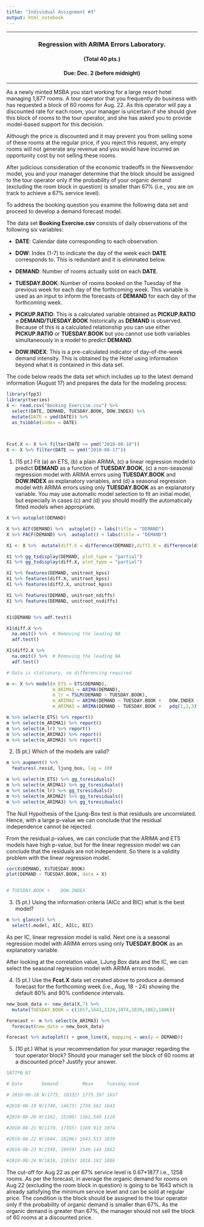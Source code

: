 ---
title: "Individual Assignment #3"
output: html_notebook
---
***
<center> 
### Regression with ARIMA Errors Laboratory.
#### (Total 40 pts.)
#### Due: Dec. 2 (before midnight)
</center>
***

As a newly minted MSBA you start working for a large resort hotel managing 1,877 rooms.  A tour operator that you frequently do business with has requested a block of 60 rooms for Aug. 22.  As this operator will pay a discounted rate for each room, your manager is uncertain if she should give this block of rooms to the tour operator, and she  has asked you to provide model-based support for this decision.

Although the price is discounted and it may prevent you from selling some of these rooms at the regular price, if you reject this request, any empty rooms will not generate any revenue and you would have incurred an opportunity cost by not selling these rooms.

After judicious consideration of the economic tradeoffs in the Newsvendor model, you and your manager determine that the block should be assigned to the tour operator only if the probability of your organic demand (excluding the room block in question) is smaller than 67% (i.e., you are on track to achieve a 67% service level).

To address the booking question you examine the following data set and proceed to develop a demand forecast model.



The data set **Booking Exercise.csv** consists of daily observations of the following six variables:

* **DATE**: Calendar date corresponding to each observation.

* **DOW**: Index (1-7) to indicate the day of the week each **DATE** corresponds to. This is redundant and it is eliminated below.

* **DEMAND**: Number of rooms actually sold on each **DATE**.

* **TUESDAY.BOOK**: Number of rooms booked on the Tuesday of the previous week for each day of the forthcoming week.  This variable is used as an input to inform the forecasts of **DEMAND** for each day of the forthcoming week.

* **PICKUP.RATIO**: This is a calculated variable obtained as **PICKUP.RATIO = DEMAND/TUESDAY.BOOK** historically as **DEMAND** is observed. Because of this is a calculated relationship you can use either **PICKUP.RATIO** or **TUESDAY.BOOK** but you cannot use both variables simultaneously in a model to predict **DEMAND**. 

* **DOW.INDEX**: This is a pre-calculated indicator of day-of-the-week demand intensity.  This is obtained by the Hotel using information beyond what it is contained in this data set.

The code below reads the data set which includes up to the latest demand information (August 17) and prepares the data for the modeling process:

```{r}
library(fpp3)
library(tseries)
X <- read.csv("Booking Exercise.csv") %>%
  select(DATE, DEMAND, TUESDAY.BOOK, DOW.INDEX) %>%
  mutate(DATE = ymd(DATE)) %>%
  as_tsibble(index = DATE)
  


Fcst.X <- X %>% filter(DATE >= ymd("2010-08-18"))
X <- X %>% filter(DATE <= ymd("2010-08-17"))
```


1. (15 pt.) Fit (a) an ETS, (b) a plain ARIMA, (c) a linear regression model to predict **DEMAND** as a function of **TUESDAY.BOOK**, (c) a non-seasonal regression model with ARIMA errors using **TUESDAY.BOOK** and **DOW.INDEX** as explanatory variables, and (d) a seasonal regression model with ARIMA errors using only **TUESDAY.BOOK** as an explanatory variable.  You may use automatic model selection to fit an initial model, but especially in cases (c) and (d) you should modify the automatically fitted models when appropriate.


```{r}

X %>% autoplot(DEMAND)

X %>% ACF(DEMAND) %>%  autoplot() + labs(title = "DEMAND")
X %>% PACF(DEMAND) %>%  autoplot() + labs(title = "DEMAND")

X1 <- X %>%  mutate(diff.X = difference(DEMAND),diff2.X = difference(diff.X))

X1 %>% gg_tsdisplay(DEMAND, plot_type = "partial")  
X1 %>% gg_tsdisplay(diff.X, plot_type = "partial")

```


```{r}

X1 %>% features(DEMAND, unitroot_kpss) 
X1 %>% features(diff.X, unitroot_kpss) 
X1 %>% features(diff2.X, unitroot_kpss) 

X1 %>% features(DEMAND, unitroot_ndiffs)
X1 %>% features(DEMAND, unitroot_nsdiffs)


X1$DEMAND %>% adf.test()

X1$diff.X %>%
  na.omit() %>%  # Removing the leading NA
  adf.test()

X1$diff2.X %>%
  na.omit() %>%  # Removing the leading NA
  adf.test()

# Data is stationary, no differencing required

```

```{r}

m <- X %>% model(m_ETS = ETS(DEMAND),
                 m_ARIMA1 = ARIMA(DEMAND),
                 m_lr = TSLM(DEMAND ~ TUESDAY.BOOK),
                 m_ARIMA2 = ARIMA(DEMAND ~ TUESDAY.BOOK +	DOW.INDEX + pdq(1,0,0)),
                 m_ARIMA3 = ARIMA(DEMAND ~ TUESDAY.BOOK +	pdq(1,1,3) + PDQ(1,1,0)))

m %>% select(m_ETS) %>% report()
m %>% select(m_ARIMA1) %>% report()
m %>% select(m_lr) %>% report()
m %>% select(m_ARIMA2) %>% report()
m %>% select(m_ARIMA3) %>% report()

```


2. (5 pt.) Which of the models are valid?

```{r}

m %>% augment() %>%
  features(.resid, ljung_box, lag = 10)

m %>% select(m_ETS) %>% gg_tsresiduals()
m %>% select(m_ARIMA1) %>% gg_tsresiduals()
m %>% select(m_lr) %>% gg_tsresiduals()
m %>% select(m_ARIMA2) %>% gg_tsresiduals()
m %>% select(m_ARIMA3) %>% gg_tsresiduals()

```
The Null Hypothesis of the Ljung-Box test is that residuals are uncorrelated. Hence, with a large p-value we can conclude that the residual independence cannot be rejected.

From the residual p-values, we can conclude that the ARIMA and ETS models have high p-value, but for the linear regression model we can conclude that the residuals are not independent. So there is a validity problem with the linear regression model.

```{r}

cor(X$DEMAND, X$TUESDAY.BOOK)
plot(DEMAND ~ TUESDAY.BOOK, data = X)


# TUESDAY.BOOK +	DOW.INDEX

```

3. (5 pt.) Using the information criteria (AICc and BIC) what is the best model?

```{r}
m %>% glance() %>%
  select(.model, AIC, AICc, BIC)

```

As per IC, linear regression model is valid. Next one is a seasonal regression model with ARIMA errors using only **TUESDAY.BOOK** as an explanatory variable.

After looking at the correlation value, LJung Box data and the IC, we can select the seasonal regression model with ARIMA errors model.  

4. (5 pt.) Use the **Fcst.X** data set created above to produce a demand forecast for the forthcoming week (i.e., Aug, 18 - 24) showing the default 80% and 90% confidence intervals.

```{r}

new_book_data <- new_data(X,7) %>%
  mutate(TUESDAY.BOOK = c(1657,1643,1124,1074,1839,1862,1886))

Forecast <- m %>% select(m_ARIMA3) %>%
  forecast(new_data = new_book_data)

Forecast %>% autoplot() + geom_line(X, mapping = aes(y = DEMAND))

```


5. (10 pt.) What is your recommendation for your manager regarding the tour operator block?  Should your manager sell the block of 60 rooms at a discounted price?  Justify your answer.

```{r}

1877*0.67

# Date       Demand         Mean     Tuesday.book

# 2010-08-18 N(1775, 10332) 1775.397 1657

#2010-08-19 N(1740, 14673) 1739.562 1643

#2010-08-20 N(1162, 15206) 1161.549 1124

#2010-08-21 N(1170, 17355) 1169.913 1074

#2010-08-22 N(1644, 18206) 1643.513 1839

#2010-08-23 N(1549, 19959) 1549.144 1862

#2010-08-24 N(1816, 21015) 1816.182 1886

```

The cut-off for Aug 22 as per 67% service level is 0.67*1877 i.e., 1258 rooms. As per the forecast, in average the organic demand for rooms on Aug 22 (excluding the room block in question) is going to be 1643 which is already satisfying the minimum service level and can be sold at regular price. The condition is the block should be assigned to the tour operator only if the probability of organic demand is smaller than 67%. As the organic demand is greater than 67%, the manager should not sell the block of 60 rooms at a discounted price.


